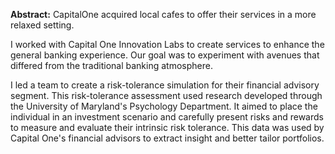 **Abstract:** CapitalOne acquired local cafes to offer their services in a more relaxed setting.

I worked with Capital One Innovation Labs to create services to enhance the general banking experience. Our goal was to experiment with avenues that differed from the traditional banking atmosphere.

I led a team to create a risk-tolerance simulation for their financial advisory segment. This risk-tolerance assessment used research developed through the University of Maryland's Psychology Department. It aimed to place the individual in an investment scenario and carefully present risks and rewards to measure and evaluate their intrinsic risk tolerance. This data was used by Capital One's financial advisors to extract insight and better tailor portfolios.
